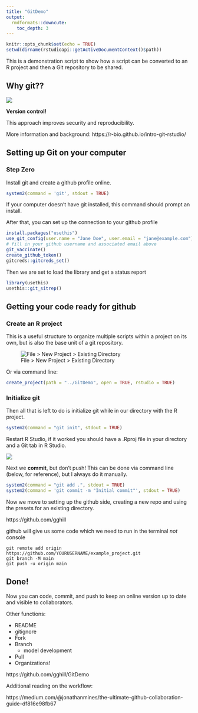 ```yaml
---
title: "GitDemo"
output: 
  rmdformats::downcute:
    toc_depth: 3
---
```


```r
knitr::opts_chunk$set(echo = TRUE)
setwd(dirname(rstudioapi::getActiveDocumentContext()$path))
```

This is a demonstration script to show how a script can be converted to
an R project and then a Git repository to be shared.

## Why git??

![](https://r-bio.github.io/img/git_areas.png)

**Version control!** 

This approach improves security and reproducibility.

More information and background: https://r-bio.github.io/intro-git-rstudio/


## Setting up Git on your computer

### Step Zero

Install git and create a github profile online.
```r
system2(command = 'git', stdout = TRUE)
```
If your computer doesn't have git installed, this command should prompt an install.

After that, you can set up the connection to your github profile

```r
install.packages("usethis")
use_git_config(user.name = "Jane Doe", user.email = "jane@example.com")
# fill in your github username and associated email above
git_vaccinate()
create_github_token()
gitcreds::gitcreds_set()
```

Then we are set to load the library and get a status report

```r
library(usethis)
usethis::git_sitrep()
```

## Getting your code ready for github

### Create an R project

This is a useful structure to organize multiple scripts within a project on its own, but is also the base unit of a git repository.

![File > New Project > Existing Directory](https://codehorizons.com/wp-content/uploads/2021/08/GitHubBlog3-705x509.png)

Or via command line:
```r
create_project(path = "../GitDemo", open = TRUE, rstudio = TRUE)
```

### Initialize git

Then all that is left to do is initialize git while in our directory with the R project.

```r
system2(command = "git init", stdout = TRUE)
```

Restart R Studio, if it worked you should have a .Rproj file in your directory and a Git tab in R Studio.

![](git.png)

Next we **commit**, but don't push! This can be done via command line (below, for reference), but I always do it manually.

```r
system2(command = "git add .", stdout = TRUE)
system2(command = 'git commit -m "Initial commit"', stdout = TRUE)
```

Now we move to setting up the github side, creating a new repo and using the presets for an existing directory.

https://github.com/gghill

github will give us some code which we need to run in the terminal *not* console

```
git remote add origin https://github.com/YOURUSERNAME/example_project.git
git branch -M main
git push -u origin main
```

## Done!

Now you can code, commit, and push to keep an online version up to date and visible to collaborators.

Other functions:

* README
* gitignore
* Fork
* Branch
  + model development
* Pull
* Organizations!

https://github.com/gghill/GitDemo

Additional reading on the workflow:

https://medium.com/@jonathanmines/the-ultimate-github-collaboration-guide-df816e98fb67
